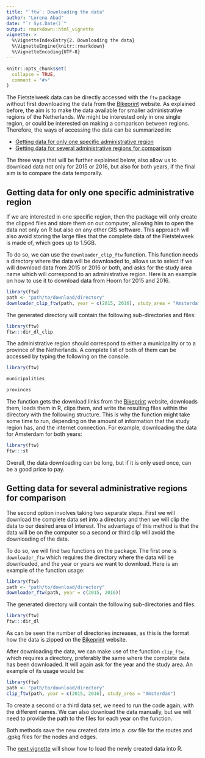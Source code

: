 ```yaml
---
title: "`ftw`: Downloading the data"
author: "Lorena Abad"
date: "`r Sys.Date()`"
output: rmarkdown::html_vignette
vignette: >
  %\VignetteIndexEntry{2. Downloading the data}
  %\VignetteEngine{knitr::rmarkdown}
  %\VignetteEncoding{UTF-8}
---
```


```r
knitr::opts_chunk$set(
  collapse = TRUE,
  comment = "#>"
)
```

The Fietstelweek data can be directly accessed with the `ftw` package without first downloading the data from the [Bikeprint](http://www.bikeprint.nl/fietstelweek/) website. As explained before, the aim is to make the data available for smaller administrative regions of the Netherlands. We might be interested only in one single region, or could be interested on making a comparison between regions. Therefore, the ways of accessing the data can be summarized in:

* [Getting data for only one specific administrative region](#m1)
* [Getting data for several administrative regions for comparison](#m2) 

The three ways that will be further explained below, also allow us to download data not only for 2015 or 2016, but also for both years, if the final aim is to compare the data temporally. 

## Getting data for only one specific administrative region {#m1}
If we are interested in one specific region, then the package will only create the clipped files and store them on our computer, allowing him to open the data not only on R but also on any other GIS software. This approach will also avoid storing the large files that the complete data of the Fietstelweek is made of, which goes up to 1.5GB. 

To do so, we can use the `downloader_clip_ftw` function. This function needs a directory where the data will be downloaded to, allows us to select if we will download data from 2015 or 2016 or both, and asks for the study area name which will correspond to an administrative region. Here is an example on how to use it to download data from Hoorn for 2015 and 2016. 

```r
library(ftw)
path <- "path/to/download/directory"
downloader_clip_ftw(path, year = c(2015, 2016), study_area = "Amsterdam", municipality = TRUE)
```

The generated directory will contain the following sub-directories and files:

```r
library(ftw)
ftw:::dir_dl_clip
```

The administrative region should correspond to either a municipality or to a province of the Netherlands. A complete list of both of them can be accessed by typing the following on the console.

```r
library(ftw)

municipalities

provinces
```

The function gets the download links from the [Bikeprint](http://www.bikeprint.nl/fietstelweek/) website, downloads them, loads them in R, clips them, and write the resulting files within the directory with the following structure. This is why the function might take some time to run, depending on the amount of information that the study region has, and the internet connection. For example, downloading the data for Amsterdam for both years:

```r
library(ftw)
ftw:::st
```

Overall, the data downloading can be long, but if it is only used once, can be a good price to pay. 


## Getting data for several administrative regions for comparison {#m2}
The second option involves taking two separate steps. First we will download the complete data set into a directory and then we will clip the data to our desired area of interest. The advantage of this method is that the data will be on the computer so a second or third clip will avoid the downloading of the data. 

To do so, we will find two functions on the package. The first one is `downloader_ftw` which requires the directory where the data will be downloaded, and the year or years we want to download. Here is an example of the function usage:

```r
library(ftw)
path <- "path/to/download/directory"
downloader_ftw(path, year = c(2015, 2016))
```

The generated directory will contain the following sub-directories and files:

```r
library(ftw)
ftw:::dir_dl
```
 
As can be seen the number of directories increases, as this is the format how the data is zipped on the [Bikeprint](http://www.bikeprint.nl/fietstelweek/) website.

After downloading the data, we can make use of the function `clip_ftw`, which requires a directory, preferably the same where the complete data has been downloaded. It will again ask for the year and the study area. An example of its usage would be:

```r
library(ftw)
path <- "path/to/download/directory"
clip_ftw(path, year = c(2015, 2016), study_area = "Amsterdam")
```

To create a second or a third data set, we need to run the code again, with the different names. We can also download the data manually, but we will need to provide the path to the files for each year on the function. 

Both methods save the new created data into a .csv file for the routes and .gpkg files for the nodes and edges. 

The [next vignette](vignette("vignette3", package = "ftw")) will show how to load the newly created data into R. 
